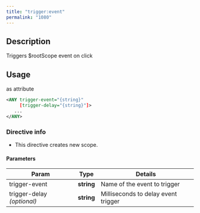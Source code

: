 ```yaml
---
title: "trigger:event"
permalink: "1080"
---
```


## Description

Triggers $rootScope event on click

## Usage

as attribute

```xml
<ANY trigger-event="{string}"
     [trigger-delay="{string}"]>
   ...
</ANY>
```

### Directive info

* This directive creates new scope.

#### Parameters

| Param | Type | Details |
| --- | --- | --- |
| trigger-event | **string** | Name of the event to trigger |
| trigger-delay  *(optional)* | **string** | Milliseconds to delay event trigger |